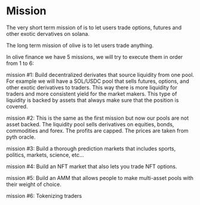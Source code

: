 # Mission

The very short term mission of is to let users trade options, futures and other exotic dervatives on solana.

The long term mission of olive is to let users trade anything.

In olive finance we have 5 missions, we will try to execute them in order from 1 to 6:

mission #1: Build decentralized derivates that source liquidity from one pool. For example we will have a SOL/USDC pool that sells futures, options, and other exotic derivatives to traders. This way there is more liquidity for traders and more consistent yield for the market makers. This type of liquidity is backed by assets that always make sure that the position is covered.

mission #2: This is the same as the first mission but now our pools are not asset backed. The liquidity pool sells derivatives on equities, bonds, commodities and forex. The profits are capped. The prices are taken from pyth oracle.

mission #3: Build a thorough prediction markets that includes sports, politics, markets, science, etc...

mission #4: Build an NFT market that also lets you trade NFT options.

mission #5: Build an AMM that allows people to make multi-asset pools with their weight of choice.

mission #6: Tokenizing traders
